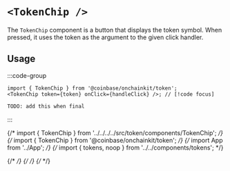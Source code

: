 # `<TokenChip />`

The `TokenChip` component is a button that displays the token symbol.
When pressed, it uses the token as the argument to the given click handler.

## Usage

:::code-group

```tsx [code]
import { TokenChip } from '@coinbase/onchainkit/token';
<TokenChip token={token} onClick={handleClick} />; // [!code focus]
```

```html [return html]
TODO: add this when final
```

:::

{/* import { TokenChip } from '../../../../src/token/components/TokenChip'; */}
{/* import { TokenChip } from '@coinbase/onchainkit/token'; */}
{/* import App from '../App'; */}
{/* import { tokens, noop } from '../../components/tokens'; */}

{/* <App> */}
{/* <TokenChip token={tokens[0]} onClick={noop} /> */}
{/* </App> */}
